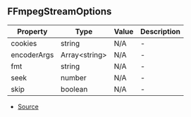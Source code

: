 ## FFmpegStreamOptions


| Property | Type | Value | Description |
| ----------- | ----------- | ----------- | ----------- |
| cookies | string | N/A | - |
| encoderArgs | Array\<string> | N/A | - |
| fmt | string | N/A | - |
| seek | number | N/A | - |
| skip | boolean | N/A | - |


- [Source](https://github.com/Androz2091/discord-player/blob/a2c576b/packages/discord-player/src/utils/FFmpegStream.ts#L4)